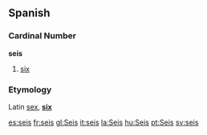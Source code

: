 == Spanish ==

===Cardinal Number===
'''seis'''

# [[six]]

===Etymology===
Latin [[sex]], '''[[six]]'''

[[es:seis]]
[[fr:seis]]
[[gl:Seis]]
[[it:seis]]
[[la:Seis]]
[[hu:Seis]]
[[pt:Seis]]
[[sv:seis]]